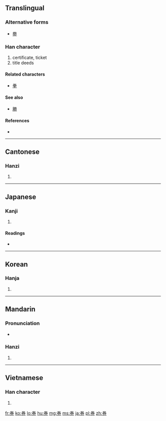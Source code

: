 {{also|劵}}
==Translingual==
===Alternative forms===
* [[劵]]

===Han character===
{{Han char|rn=18|rad=刀|as=06|sn=8|four=9022<sub>7</sub>|canj=火手尸竹 (FQSH)}}

# certificate, ticket
# title deeds

====Related characters====
* [[拳]]<!-- same phonetic:  -->

====See also====
* [[勝]] <!-- Not etymologically related though. -->

====References====
* {{Han ref|kx=0139.110|dkj=01966|dj=0316.020|hdz=10332.110|uh=5238|ud=21048|bh=A8E9|bd=43241}}

----

==Cantonese==

===Hanzi===
{{yue-hanzi|jyut=|y=hyun3}}

# {{defn|lang=yue|sort=刀06}}

----

==Japanese==

===Kanji===
{{ja-kanji|grade=5|rs=刀06}}

# {{defn|lang=ja|sort=刀06}}

====Readings====
* {{ja-readings|on=[[けん]] (ken)|kun=[[わりふ]] (warifu), [[てがた]] (tegata)}}

----

==Korean==

===Hanja===
{{ko-hanja|hangeul=권|rv=gwon|mr=kwŏn}}

# {{defn|lang=ko|sort=刀06}}

----

==Mandarin==

===Pronunciation===
* {{audio|Zh-quàn.ogg|Audio}}

===Hanzi===
{{cmn-hanzi|pin=[[quàn]] ([[quan4]]), [[shā]] ([[sha1]])|wg=ch'üan<sup>4</sup>, sha<sup>1</sup>}}

# {{defn|lang=cmn|sort=刀06}}

----

==Vietnamese==

===Han character===
{{vi-hantu|[[khoán]]|rs=刀06}}

# {{defn|lang=vi|sort=刀06}}

[[fr:券]]
[[ko:券]]
[[lo:券]]
[[hu:券]]
[[mg:券]]
[[ms:券]]
[[ja:券]]
[[pl:券]]
[[zh:券]]